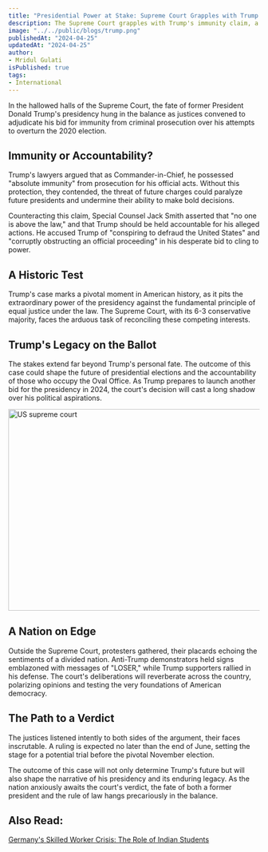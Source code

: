 ```yaml
---
title: "Presidential Power at Stake: Supreme Court Grapples with Trump's Immunity Claim"
description: The Supreme Court grapples with Trump's immunity claim, a case with far-reaching implications for presidential power and accountability. Trump's bid for immunity from prosecution over election interference allegations sets a historic precedent, testing the balance between executive privilege and the rule of law. With protests outside and the nation on edge, the court's ruling will shape not only Trump's political future but also the legacy of his presidency.
image: "../../public/blogs/trump.png"
publishedAt: "2024-04-25"
updatedAt: "2024-04-25"
author: 
- Mridul Gulati
isPublished: true
tags: 
- International
---
```


In the hallowed halls of the Supreme Court, the fate of former President Donald Trump's presidency hung in the balance as justices convened to adjudicate his bid for immunity from criminal prosecution over his attempts to overturn the 2020 election.

## Immunity or Accountability?

Trump's lawyers argued that as Commander-in-Chief, he possessed "absolute immunity" from prosecution for his official acts. Without this protection, they contended, the threat of future charges could paralyze future presidents and undermine their ability to make bold decisions.

Counteracting this claim, Special Counsel Jack Smith asserted that "no one is above the law," and that Trump should be held accountable for his alleged actions. He accused Trump of "conspiring to defraud the United States" and "corruptly obstructing an official proceeding" in his desperate bid to cling to power.

## A Historic Test

Trump's case marks a pivotal moment in American history, as it pits the extraordinary power of the presidency against the fundamental principle of equal justice under the law. The Supreme Court, with its 6-3 conservative majority, faces the arduous task of reconciling these competing interests.

## Trump's Legacy on the Ballot

The stakes extend far beyond Trump's personal fate. The outcome of this case could shape the future of presidential elections and the accountability of those who occupy the Oval Office. As Trump prepares to launch another bid for the presidency in 2024, the court's decision will cast a long shadow over his political aspirations.

<Image
  src="/blogs/supreme.png"
  width="718"
  height="404"
  alt="US supreme court"
  sizes="100vw"
/>

## A Nation on Edge

Outside the Supreme Court, protesters gathered, their placards echoing the sentiments of a divided nation. Anti-Trump demonstrators held signs emblazoned with messages of "LOSER," while Trump supporters rallied in his defense. The court's deliberations will reverberate across the country, polarizing opinions and testing the very foundations of American democracy.

## The Path to a Verdict

The justices listened intently to both sides of the argument, their faces inscrutable. A ruling is expected no later than the end of June, setting the stage for a potential trial before the pivotal November election.

The outcome of this case will not only determine Trump's future but will also shape the narrative of his presidency and its enduring legacy. As the nation anxiously awaits the court's verdict, the fate of both a former president and the rule of law hangs precariously in the balance.

## Also Read: 

[Germany's Skilled Worker Crisis: The Role of Indian Students](https://onlinekhabri.com/blog/germany-skilled-worker-crisis-role-of-india)